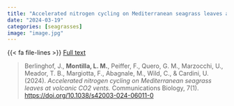 ```yaml
---
title: "Accelerated nitrogen cycling on Mediterranean seagrass leaves at volcanic CO2 vents"
date: "2024-03-19"
categories: [seagrasses]
image: "image.jpg"
---
```


{{< fa file-lines >}} [Full text](https://doi.org/10.1038/s42003-024-06011-0) 

> Berlinghof, J., **Montilla, L. M.**, Peiffer, F., Quero, G. M., Marzocchi, U., Meador, T. B., Margiotta, F., Abagnale, M., Wild, C., & Cardini, U. (2024). *Accelerated nitrogen cycling on Mediterranean seagrass leaves at volcanic CO2 vents.* Communications Biology, 7(1). [https://doi.org/10.1038/s42003-024-06011-0](https://doi.org/10.1038/s42003-024-06011-0)